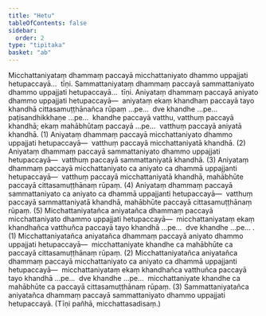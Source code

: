 ```yaml
---
title: "Hetu"
tableOfContents: false
sidebar:
  order: 2
type: "tipitaka"
basket: "ab"
---
```



<DynamicBreadcrumb />

<Division number="14">

<Paragraph number="2288">
Micchattaniyataṃ dhammaṃ paccayā micchattaniyato dhammo uppajjati hetupaccayā…  tīṇi.
</Paragraph>

<Paragraph number="2289">
Sammattaniyataṃ dhammaṃ paccayā sammattaniyato dhammo uppajjati hetupaccayā…  tīṇi.
</Paragraph>

</Division>
<Division number="15">

<Paragraph number="2290">
Aniyataṃ dhammaṃ paccayā aniyato dhammo uppajjati hetupaccayā—  aniyataṃ ekaṃ khandhaṃ paccayā tayo khandhā cittasamuṭṭhānañca rūpaṃ …pe…  dve khandhe …pe…  paṭisandhikkhaṇe …pe…  khandhe paccayā vatthu, vatthuṃ paccayā khandhā; ekaṃ mahābhūtaṃ paccayā …pe…  vatthuṃ paccayā aniyatā khandhā. (1)
</Paragraph>

<Paragraph number="2291">
Aniyataṃ dhammaṃ paccayā micchattaniyato dhammo uppajjati hetupaccayā—  vatthuṃ paccayā micchattaniyatā khandhā. (2)
</Paragraph>

<Paragraph number="2292">
Aniyataṃ dhammaṃ paccayā sammattaniyato dhammo uppajjati hetupaccayā—  vatthuṃ paccayā sammattaniyatā khandhā. (3)
</Paragraph>

<Paragraph number="2293">
Aniyataṃ dhammaṃ paccayā micchattaniyato ca aniyato ca dhammā uppajjanti hetupaccayā—  vatthuṃ paccayā micchattaniyatā khandhā, mahābhūte paccayā cittasamuṭṭhānaṃ rūpaṃ. (4)
</Paragraph>

<Paragraph number="2294">
Aniyataṃ dhammaṃ paccayā sammattaniyato ca aniyato ca dhammā uppajjanti hetupaccayā—  vatthuṃ paccayā sammattaniyatā khandhā, mahābhūte paccayā cittasamuṭṭhānaṃ rūpaṃ. (5)
</Paragraph>

</Division>
<Division number="16">

<Paragraph number="2295">
Micchattaniyatañca aniyatañca dhammaṃ paccayā micchattaniyato dhammo uppajjati hetupaccayā—  micchattaniyataṃ ekaṃ khandhañca vatthuñca paccayā tayo khandhā …pe…  dve khandhe …pe… . (1)
</Paragraph>

<Paragraph number="2296">
Micchattaniyatañca aniyatañca dhammaṃ paccayā aniyato dhammo uppajjati hetupaccayā—  micchattaniyate khandhe ca mahābhūte ca paccayā cittasamuṭṭhānaṃ rūpaṃ. (2)
</Paragraph>

<Paragraph number="2297">
Micchattaniyatañca aniyatañca dhammaṃ paccayā micchattaniyato ca aniyato ca dhammā uppajjanti hetupaccayā—  micchattaniyataṃ ekaṃ khandhañca vatthuñca paccayā tayo khandhā …pe…  dve khandhe …pe…  micchattaniyate khandhe ca mahābhūte ca paccayā cittasamuṭṭhānaṃ rūpaṃ. (3)
</Paragraph>

<Paragraph number="2298">
Sammattaniyatañca aniyatañca dhammaṃ paccayā sammattaniyato dhammo uppajjati hetupaccayā. (Tīṇi pañhā, micchattasadisaṃ.)
</Paragraph>
</Division>